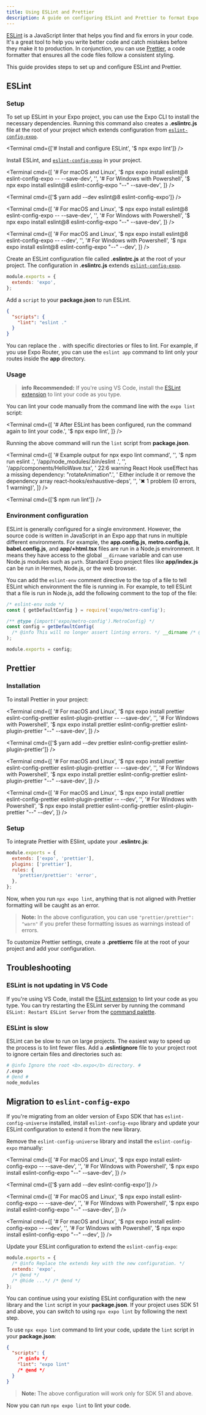 ```yaml
---
title: Using ESLint and Prettier
description: A guide on configuring ESLint and Prettier to format Expo apps.
---
```



[ESLint](https://eslint.org/) is a JavaScript linter that helps you find and fix errors in your code. It's a great tool to help you write better code and catch mistakes before they make it to production. In conjunction, you can use [Prettier](https://prettier.io/docs/en/), a code formatter that ensures all the code files follow a consistent styling.

This guide provides steps to set up and configure ESLint and Prettier.

## ESLint

### Setup

To set up ESLint in your Expo project, you can use the Expo CLI to install the necessary dependencies. Running this command also creates a **.eslintrc.js** file at the root of your project which extends configuration from [`eslint-config-expo`](https://github.com/expo/expo/tree/main/packages/eslint-config-expo).

<Terminal cmd={['# Install and configure ESLint', '$ npx expo lint']} />

<Collapsible summary="Setup instructions for SDK 50 and below">

<Step label="1">

Install ESLint, and [`eslint-config-expo`](https://github.com/expo/expo/tree/main/packages/eslint-config-expo) in your project.

<Tabs>

<Tab label="npx">

<Terminal
  cmd={[
    '# For macOS and Linux',
    '$ npx expo install eslint@8 eslint-config-expo -- --save-dev',
    '',
    '# For Windows with Powershell',
    '$ npx expo install eslint@8 eslint-config-expo "--" --save-dev',
  ]}
/>

</Tab>

<Tab label="Yarn">

<Terminal cmd={['$ yarn add --dev eslint@8 eslint-config-expo']} />

</Tab>

<Tab label="pnpm">

<Terminal
  cmd={[
    '# For macOS and Linux',
    '$ npx expo install eslint@8 eslint-config-expo -- --save-dev',
    '',
    '# For Windows with Powershell',
    '$ npx expo install eslint@8 eslint-config-expo "--" --save-dev',
  ]}
/>

</Tab>

<Tab label="bun">

<Terminal
  cmd={[
    '# For macOS and Linux',
    '$ npx expo install eslint@8 eslint-config-expo -- --dev',
    '',
    '# For Windows with Powershell',
    '$ npx expo install eslint@8 eslint-config-expo "--" --dev',
  ]}
/>

</Tab>

</Tabs>

</Step>

<Step label="2">

Create an ESLint configuration file called **.eslintrc.js** at the root of your project. The configuration in **.eslintrc.js** extends [`eslint-config-expo`](https://github.com/expo/expo/tree/main/packages/eslint-config-expo).

```js .eslintrc.js
module.exports = {
  extends: 'expo',
};
```

</Step>

<Step label="3">

Add a `script` to your **package.json** to run ESLint.

```json package.json
{
  "scripts": {
    "lint": "eslint ."
  }
}
```

You can replace the `.` with specific directories or files to lint. For example, if you use Expo Router, you can use the `eslint app` command to lint only your routes inside the **app** directory.

</Step>

</Collapsible>

### Usage

> **info** **Recommended:** If you're using VS Code, install the [ESLint extension](https://marketplace.visualstudio.com/items?itemName=dbaeumer.vscode-eslint) to lint your code as you type.

You can lint your code manually from the command line with the `expo lint` script:

<Tabs>

<Tab label="For SDK 51 and above">

<Terminal
  cmd={[
    '# After ESLint has been configured, run the command again to lint your code.',
    '$ npx expo lint',
  ]}
/>

Running the above command will run the `lint` script from **package.json**.

<Terminal
  cmd={[
    '# Example output for npx expo lint command',
    '',
    '$ npm run eslint .',
    '/app/node_modules/.bin/eslint .',
    '',
    '/app/components/HelloWave.tsx',
    '  22:6 warning React Hook useEffect has a missing dependency: "rotateAnimation".',
    '       Either include it or remove the dependency array react-hooks/exhaustive-deps',
    '',
    '✖ 1 problem (0 errors, 1 warning)',
  ]}
/>

</Tab>

<Tab label="For SDK 50 and below">

<Terminal cmd={['$ npm run lint']} />

</Tab>

</Tabs>

### Environment configuration

ESLint is generally configured for a single environment. However, the source code is written in JavaScript in an Expo app that runs in multiple different environments. For example, the **app.config.js**, **metro.config.js**, **babel.config.js**, and **app/+html.tsx** files are run in a Node.js environment. It means they have access to the global `__dirname` variable and can use Node.js modules such as `path`. Standard Expo project files like **app/index.js** can be run in Hermes, Node.js, or the web browser.

You can add the `eslint-env` comment directive to the top of a file to tell ESLint which environment the file is running in. For example, to tell ESLint that a file is run in Node.js, add the following comment to the top of the file:

```js metro.config.js
/* eslint-env node */
const { getDefaultConfig } = require('expo/metro-config');

/** @type {import('expo/metro-config').MetroConfig} */
const config = getDefaultConfig(
  /* @info This will no longer assert linting errors. */ __dirname /* @end */
);

module.exports = config;
```

## Prettier

### Installation

To install Prettier in your project:

<Tabs>

<Tab label="npx">

<Terminal
  cmd={[
    '# For macOS and Linux',
    '$ npx expo install prettier eslint-config-prettier eslint-plugin-prettier -- --save-dev',
    '',
    '# For Windows with Powershell',
    '$ npx expo install prettier eslint-config-prettier eslint-plugin-prettier "--" --save-dev',
  ]}
/>

</Tab>

<Tab label="Yarn">

<Terminal cmd={['$ yarn add --dev prettier eslint-config-prettier eslint-plugin-prettier']} />

</Tab>

<Tab label="pnpm">

<Terminal
  cmd={[
    '# For macOS and Linux',
    '$ npx expo install prettier eslint-config-prettier eslint-plugin-prettier -- --save-dev',
    '',
    '# For Windows with Powershell',
    '$ npx expo install prettier eslint-config-prettier eslint-plugin-prettier "--" --save-dev',
  ]}
/>

</Tab>

<Tab label="bun">

<Terminal
  cmd={[
    '# For macOS and Linux',
    '$ npx expo install prettier eslint-config-prettier eslint-plugin-prettier -- --dev',
    '',
    '# For Windows with Powershell',
    '$ npx expo install prettier eslint-config-prettier eslint-plugin-prettier "--" --dev',
  ]}
/>

</Tab>

</Tabs>

### Setup

To integrate Prettier with ESlint, update your **.eslintrc.js**:

```js .eslintrc.js
module.exports = {
  extends: ['expo', 'prettier'],
  plugins: ['prettier'],
  rules: {
    'prettier/prettier': 'error',
  },
};
```

Now, when you run `npx expo lint`, anything that is not aligned with Prettier formatting will be caught as an error.

> **Note:** In the above configuration, you can use `"prettier/prettier": "warn"` if you prefer these formatting issues as warnings instead of errors.

To customize Prettier settings, create a **.prettierrc** file at the root of your project and add your configuration.

<BoxLink
  title="Custom Prettier configuration"
  description="Learn more about customizing Prettier configuration."
  href="https://github.com/expo/expo/tree/main/packages/eslint-config-universe#customizing-prettier"
/>

## Troubleshooting

### ESLint is not updating in VS Code

If you're using VS Code, install the [ESLint extension](https://marketplace.visualstudio.com/items?itemName=dbaeumer.vscode-eslint) to lint your code as you type. You can try restarting the ESLint server by running the command `ESLint: Restart ESLint Server` from the [command palette](https://code.visualstudio.com/docs/getstarted/userinterface#_command-palette).

### ESLint is slow

ESLint can be slow to run on large projects. The easiest way to speed up the process is to lint fewer files. Add a **.eslintignore** file to your project root to ignore certain files and directories such as:

```sh .eslintignore
# @info Ignore the root <b>.expo</b> directory. #
/.expo
# @end #
node_modules
```

## Migration to `eslint-config-expo`

If you're migrating from an older version of Expo SDK that has `eslint-config-universe` installed, install `eslint-config-expo` library and update your ESLint configuration to extend it from the new library.

<Step label="1">

Remove the `eslint-config-universe` library and install the `eslint-config-expo` manually:

<Tabs>

<Tab label="npx">

<Terminal
  cmd={[
    '# For macOS and Linux',
    '$ npx expo install eslint-config-expo -- --save-dev',
    '',
    '# For Windows with Powershell',
    '$ npx expo install eslint-config-expo "--" --save-dev',
  ]}
/>

</Tab>

<Tab label="Yarn">

<Terminal cmd={['$ yarn add --dev eslint-config-expo']} />

</Tab>

<Tab label="pnpm">

<Terminal
  cmd={[
    '# For macOS and Linux',
    '$ npx expo install eslint-config-expo -- --save-dev',
    '',
    '# For Windows with Powershell',
    '$ npx expo install eslint-config-expo "--" --save-dev',
  ]}
/>

</Tab>

<Tab label="bun">

<Terminal
  cmd={[
    '# For macOS and Linux',
    '$ npx expo install eslint-config-expo -- --dev',
    '',
    '# For Windows with Powershell',
    '$ npx expo install eslint-config-expo "--" --dev',
  ]}
/>

</Tab>

</Tabs>

</Step>

<Step label="2">

Update your ESLint configuration to extend the `eslint-config-expo`:

```js .eslintrc.js
module.exports = {
  /* @info Replace the extends key with the new configuration. */
  extends: 'expo',
  /* @end */
  /* @hide ...*/ /* @end */
};
```

You can continue using your existing ESLint configuration with the new library and the `lint` script in your **package.json**. If your project uses SDK 51 and above, you can switch to using `npx expo lint` by following the next step.

</Step>

<Step label="3">

To use `npx expo lint` command to lint your code, update the `lint` script in your **package.json**:

```json package.json
{
  "scripts": {
    /* @info */
    "lint": "expo lint"
    /* @end */
  }
}
```

> **Note:** The above configuration will work only for SDK 51 and above.

Now you can run `npx expo lint` to lint your code.

</Step>

